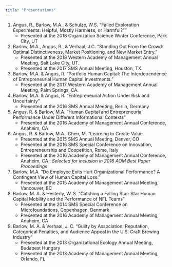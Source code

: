 ```yaml
---
title: "Presentations"
---
```


1. Angus, R., Barlow, M.A., & Schulze, W.S. “Failed Exploration Experiments: Helpful, Mostly Harmless, or Harmful?""
    - Presented at the 2018 Organization Science Winter Conference, Park City, UT
  
2. Barlow, M.A., Angus, R., & Verhaal, J.C. “Standing Out From the Crowd: Optimal Distinctiveness, Market Positioning, and New Market Entry.”
    - Presented at the 2018 Western Academy of Management Annual Meeting, Salt Lake City, UT.
    - Presented at the 2017 SMS Annual Meeting, Houston, TX.
    
3. Barlow, M.A. & Angus, R. “Portfolio Human Capital: The Interdependence of Entrepreneurial Human Capital Investments.”
    - Presented at the 2017 Western Academy of Management Annual Meeting, Palm Springs, CA.

4. Barlow, M.A. & Angus, R. “Entrepreneurial Action Under Risk and Uncertainty”
    - Presented at the 2016 SMS Annual Meeting, Berlin, Germany

5. Angus, R. & Barlow, M.A. “Human Capital and Entrepreneurial Performance Under Different Informational Contexts”
    - Presented at the 2016 Academy of Management Annual Conference, Anaheim, CA

6. Angus, R. & Barlow, M.A., Chen, M. “Learning to Create Value.
    - Presented at the 2015 SMS Annual Meeting, Denver, CO
    - Presented at the 2016 SMS Special Conference on Innovation, Entrepreneurship and Coopetition, Rome, Italy
    - Presented at the 2016 Academy of Management Annual Conference, Anaheim, CA : *Selected for inclusion in 2016 AOM Best Paper Proceedings*

7. Barlow, M.A. “Do Employee Exits Hurt Organizational Performance? A Contingent View of Human Capital Loss.”
    - Presented at the 2015 Academy of Management Annual Meeting, Vancouver, BC

8. Barlow, M. A. & Hesterly, W. S. “Catching a Falling Star: Star Human Capital Mobility and the Performance of NFL Teams”
    - Presented at the 2014 SMS Special Conference on Microfoundations, Copenhagen, Denmark
    - Presented at the 2016 Academy of Management Annual Meeting, Anaheim, CA

9. Barlow, M. A. & Verhaal, J. C. “Guilty by Association: Reputation, Categorical Penalties, and Audience Appeal in the U.S. Craft Brewing Industry”
    - Presented at the 2013 Organizational Ecology Annual Meeting, Budapest Hungary
    - Presented at the 2013 Academy of Management Annual Meeting, Orlando, FL
